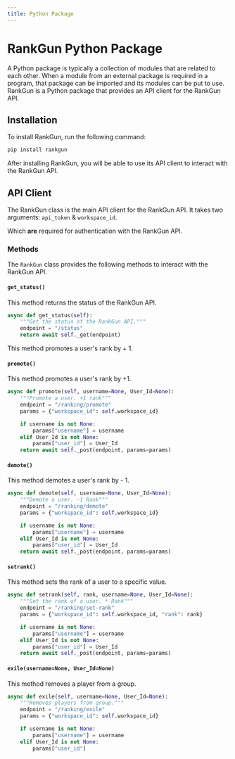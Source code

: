 ```yaml
---
title: Python Package
---
```




# RankGun Python Package

<Callout type="info" emoji="🤓">
A Python package is typically a collection of modules that are related to each other. When a module from an external package is required in a program, that package can be imported and its modules can be put to use. RankGun is a Python package that provides an API client for the RankGun API.
</Callout>

## Installation

To install RankGun, run the following command:

```cmd
pip install rankgun
```

After installing RankGun, you will be able to use its API client to interact with the RankGun API.

## API Client

The RankGun class is the main API client for the RankGun API. It takes two arguments: ``api_token`` & ``workspace_id``.

Which **are** required for authentication with the RankGun API.

### Methods

The ``RankGun`` class provides the following methods to interact with the RankGun API.

#### ``get_status()``

This method returns the status of the RankGun API.

```py
async def get_status(self):
    """Get the status of the RankGun API."""
    endpoint = "/status"
    return await self._get(endpoint)
```

This method promotes a user's rank by + 1.

#### ``promote()``

This method promotes a user's rank by +1.

```py
async def promote(self, username=None, User_Id=None):
    """Promote a user. +1 rank"""
    endpoint = "/ranking/promote"
    params = {"workspace_id": self.workspace_id}

    if username is not None:
        params["username"] = username
    elif User_Id is not None:
        params["user_id"] = User_Id
    return await self._post(endpoint, params=params)

```


#### ``demote()``

This method demotes a user's rank by - 1.

```py
async def demote(self, username=None, User_Id=None):
    """Demote a user. -1 Rank"""
    endpoint = "/ranking/demote"
    params = {"workspace_id": self.workspace_id}

    if username is not None:
        params["username"] = username
    elif User_Id is not None:
        params["user_id"] = User_Id
    return await self._post(endpoint, params=params)
```

#### ``setrank()``

This method sets the rank of a user to a specific value.

```py
async def setrank(self, rank, username=None, User_Id=None):
    """Set the rank of a user. * Rank"""
    endpoint = "/ranking/set-rank"
    params = {"workspace_id": self.workspace_id, "rank": rank}

    if username is not None:
        params["username"] = username
    elif User_Id is not None:
        params["user_id"] = User_Id
    return await self._post(endpoint, params=params)

```

#### ``exile(username=None, User_Id=None)``

This method removes a player from a group.

```py
async def exile(self, username=None, User_Id=None):
    """Removes players from group."""
    endpoint = "/ranking/exile"
    params = {"workspace_id": self.workspace_id}

    if username is not None:
        params["username"] = username
    elif User_Id is not None:
        params["user_id"]
```